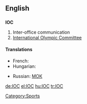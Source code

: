 ==English==

==={{initialism}}===
'''IOC'''

# Inter-office communication
# [[w:International Olympic Committee|International Olympic Committee]]

====Translations====
{{trans-top|International Olympic Committee}}
* French: {{t+|fr|CIO}}
* Hungarian: {{t+|hu|NOB}}
{{trans-mid}}
* Russian: [[МОК]]
{{trans-bottom}}

[[Category:Sports]]

[[de:IOC]]
[[el:IOC]]
[[hu:IOC]]
[[tr:IOC]]